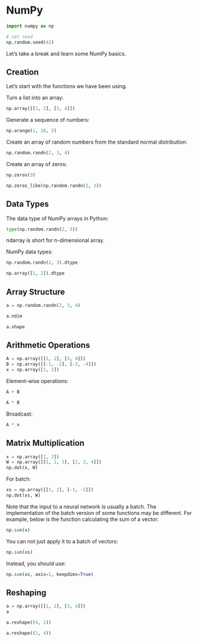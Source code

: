 # NumPy

```python
import numpy as np

# set seed
np.random.seed(42)
```

Let's take a break and learn some NumPy basics.


## Creation

Let's start with the functions we have been using.

Turn a list into an array:

```python
np.array([[1, 2], [3, 4]])
```

Generate a sequence of numbers:

```python
np.arange(1, 10, 2)
```

Create an array of random numbers from the standard normal distribution:

```python
np.random.randn(2, 3, 4)
```

Create an array of zeros:

```python
np.zeros(3)
```

```python
np.zeros_like(np.random.randn(2, 3))
```


## Data Types

The data type of NumPy arrays in Python: 

```python
type(np.random.randn(2, 3))
```

ndarray is short for n-dimensional array.

NumPy data types:

```python
np.random.randn(2, 3).dtype
```

```python
np.array([1, 2]).dtype
```


## Array Structure

```python
a = np.random.randn(2, 3, 4)
```

```python
a.ndim
```

```python
a.shape
```


## Arithmetic Operations

```python
A = np.array([[1, 2], [3, 4]])
B = np.array([[-1, -2], [-3, -4]])
x = np.array([1, 2])
```

Element-wise operations:

```python
A + B
```

```python
A * B
```

Broadcast:

```python
A * x
```


## Matrix Multiplication

```python
x = np.array([1, 2])
W = np.array([[1, 2, 3], [2, 3, 4]])
np.dot(x, W)
```

For batch:

```python
xs = np.array([[1, 2], [-1, -2]])
np.dot(xs, W)
```

Note that the input to a neural network is usually a batch. The implementation of the batch version of some functions may be different. For example, below is the function calculating the sum of a vector:

```python
np.sum(x)
```

You can not just apply it to a batch of vectors:

```python
np.sum(xs)
```

Instead, you should use:

```python
np.sum(xs, axis=1, keepdims=True)
```


## Reshaping

```python
a = np.array([[1, 2], [3, 4]])
a
```

```python
a.reshape((4, 1))
```

```python
a.reshape((1, 4))
```
